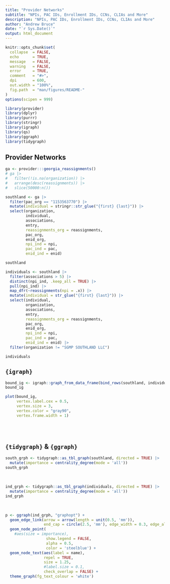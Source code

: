 ```yaml
---
title: "Provider Networks"
subtitle: "NPIs, PAC IDs, Enrollment IDs, CCNs, CLIAs and More"
description: "NPIs, PAC IDs, Enrollment IDs, CCNs, CLIAs and More"
author: "Andrew Bruce"
date: "`r Sys.Date()`"
output: html_document
---
```


```r
knitr::opts_chunk$set(
  collapse  = FALSE,
  echo      = TRUE, 
  message   = FALSE, 
  warning   = FALSE,
  error     = TRUE,
  comment   = "#>",
  dpi       = 600, 
  out.width = "100%",
  fig.path  = "man/figures/README-"
)
options(scipen = 999)
```

```r
library(provider)
library(dplyr)
library(purrr)
library(stringr)
library(igraph)
library(qs)
library(ggraph)
library(tidygraph)
```

## Provider Networks

```r
ga <- provider:::georgia_reassignments()
# ga |> 
#   filter(!is.na(organization)) |> 
#   arrange(desc(reassignments)) |> 
#   slice(50000:n())
```


```r
southland <- ga |> 
  filter(pac_org == "1153563770") |> 
  mutate(individual = stringr::str_glue("{first} {last}")) |> 
  select(organization, 
         individual,
         associations,
         entry, 
         reassignments_org = reassignments, 
         pac_org, 
         enid_org, 
         npi_ind = npi, 
         pac_ind = pac, 
         enid_ind = enid)

southland
```


```r
individuals <- southland |>
  filter(associations > 5) |> 
  distinct(npi_ind, .keep_all = TRUE) |> 
  pull(npi_ind) |>
  map_dfr(~reassignments(npi = .x)) |> 
  mutate(individual = str_glue("{first} {last}")) |> 
  select(individual,
         organization, 
         associations,
         entry, 
         reassignments_org = reassignments, 
         pac_org, 
         enid_org, 
         npi_ind = npi, 
         pac_ind = pac, 
         enid_ind = enid) |> 
  filter(organization != "SGMP SOUTHLAND LLC")

individuals
```

## `{igraph}`

```r
bound_ig <- igraph::graph_from_data_frame(bind_rows(southland, individuals), directed = TRUE)
bound_ig
```


```r
plot(bound_ig, 
     vertex.label.cex = 0.5, 
     vertex.size = 3, 
     vertex.color = "gray90", 
     vertex.frame.width = 1)
```

<br><br>

## `{tidygraph}` & `{ggraph}`

```r
south_grph <- tidygraph::as_tbl_graph(southland, directed = TRUE) |> 
  mutate(importance = centrality_degree(mode = 'all'))
south_grph
```

<br>

```r
ind_grph <- tidygraph::as_tbl_graph(individuals, directed = TRUE) |> 
  mutate(importance = centrality_degree(mode = 'all'))
ind_grph
```

<br>

```r
p <- ggraph(ind_grph, "graphopt") + 
  geom_edge_link(arrow = arrow(length = unit(0.5, 'mm')), 
                 end_cap = circle(2.5, 'mm'), edge_width = 0.3, edge_alpha = 0.5) +
  geom_node_point(
    #aes(size = importance), 
                  show.legend = FALSE, 
                  alpha = 0.5, 
                  color = 'steelblue') + 
  geom_node_text(aes(label = name), 
                 repel = TRUE, 
                 size = 1.25, 
                 #label.size = 0.1,
                 check_overlap = FALSE) +
  theme_graph(fg_text_colour = 'white')
```




